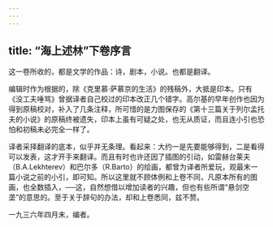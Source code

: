 ```yaml
---
---
---
```

title: “海上述林”下卷序言
---



这一卷所收的，都是文学的作品：诗，剧本，小说。也都是翻译。

编辑时作为根据的，除《克里慕·萨慕京的生活》的残稿外，大抵是印本。只有《没工夫唾骂》曾据译者自己校过的印本改正几个错字。高尔基的早年创作也因为得到原稿校对，补入了几条注释，所可惜的是力图保存的《第十三篇关于列尔孟托夫的小说》的原稿终被遗失，印本上虽有可疑之处，也无从质证，而且连小引也恐怕和初稿未必完全一样了。

译者采择翻译的底本，似乎并无条理。看起来：大约一是先要能够得到，二是看得可以发表，这才开手来翻译。而且有时也许还因了插图的引动，如雷赫台莱夫（B.A.Lekhterev）和巴尔多（R.Barto）的绘画，都曾为译者所爱玩，观最末一篇小说之前的小引，即可知。所以这里就不顾体例和上卷不同，凡原本所有的图画，也全数插入，──这，自然想借以增加读者的兴趣，但也有些所谓“悬剑空垄”的意思的。至于关于辞句的办法，却和上卷悉同，兹不赘。

一九三六年四月末，编者。